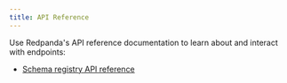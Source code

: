 ```yaml
---
title: API Reference
---
```


<head>
    <meta name="title" content="API References | Redpanda Docs"/>
    <meta name="description" content="API References for Redpanda (schema registry)."/>
</head>

Use Redpanda's API reference documentation to learn about and interact with endpoints:

- [Schema registry API reference](/docs/api/pandaproxy-schema-registry)
